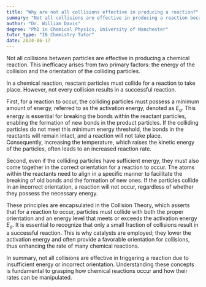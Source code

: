 ```yaml
---
title: "Why are not all collisions effective in producing a reaction?"
summary: "Not all collisions are effective in producing a reaction because they may lack the necessary energy or correct orientation."
author: "Dr. William Davis"
degree: "PhD in Chemical Physics, University of Manchester"
tutor_type: "IB Chemistry Tutor"
date: 2024-06-17
---
```


Not all collisions between particles are effective in producing a chemical reaction. This inefficacy arises from two primary factors: the energy of the collision and the orientation of the colliding particles.

In a chemical reaction, reactant particles must collide for a reaction to take place. However, not every collision results in a successful reaction. 

First, for a reaction to occur, the colliding particles must possess a minimum amount of energy, referred to as the activation energy, denoted as $E_a$. This energy is essential for breaking the bonds within the reactant particles, enabling the formation of new bonds in the product particles. If the colliding particles do not meet this minimum energy threshold, the bonds in the reactants will remain intact, and a reaction will not take place. Consequently, increasing the temperature, which raises the kinetic energy of the particles, often leads to an increased reaction rate.

Second, even if the colliding particles have sufficient energy, they must also come together in the correct orientation for a reaction to occur. The atoms within the reactants need to align in a specific manner to facilitate the breaking of old bonds and the formation of new ones. If the particles collide in an incorrect orientation, a reaction will not occur, regardless of whether they possess the necessary energy.

These principles are encapsulated in the Collision Theory, which asserts that for a reaction to occur, particles must collide with both the proper orientation and an energy level that meets or exceeds the activation energy $E_a$. It is essential to recognize that only a small fraction of collisions result in a successful reaction. This is why catalysts are employed; they lower the activation energy and often provide a favorable orientation for collisions, thus enhancing the rate of many chemical reactions.

In summary, not all collisions are effective in triggering a reaction due to insufficient energy or incorrect orientation. Understanding these concepts is fundamental to grasping how chemical reactions occur and how their rates can be manipulated.
    
